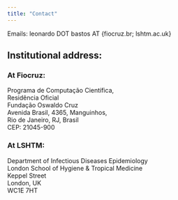 ```yaml
---
title: "Contact"
---
```


Emails: leonardo DOT bastos AT {fiocruz.br; lshtm.ac.uk}




## Institutional address:

### At Fiocruz:

Programa de Computação Científica, <br>
Residência Oficial <br>
Fundação Oswaldo Cruz <br>
Avenida Brasil, 4365, Manguinhos, <br>
Rio de Janeiro, RJ, Brasil <br>
CEP: 21045-900<br>


### At LSHTM:

Department of Infectious Diseases Epidemiology <br>
London School of Hygiene & Tropical Medicine <br>
Keppel Street <br>
London, UK <br>
WC1E 7HT <br>